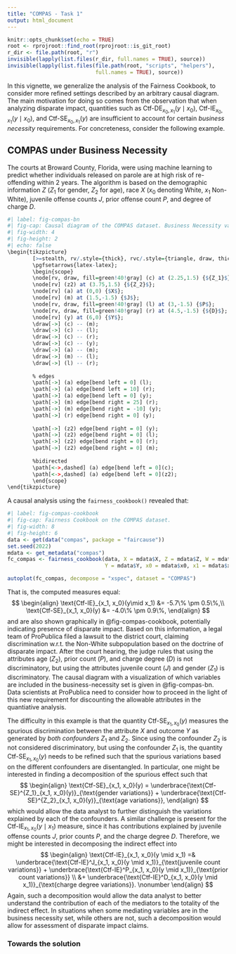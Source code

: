 ```yaml
---
title: "COMPAS - Task 1"
output: html_document
---
```


```r
knitr::opts_chunk$set(echo = TRUE)
root <- rprojroot::find_root(rprojroot::is_git_root)
r_dir <- file.path(root, "r")
invisible(lapply(list.files(r_dir, full.names = TRUE), source))
invisible(lapply(list.files(file.path(root, "scripts", "helpers"),
                            full.names = TRUE), source))
```

In this vignette, we generalize the analysis of the Fairness Cookbook, to consider more refined settings described by an arbitrary causal diagram. The main motivation for doing so comes from the observation that when analyzing disparate impact, quantities such as Ctf-DE$_{x_0,x_1}(y\mid x_0)$, Ctf-IE$_{x_0,x_1}(y\mid x_0)$, and Ctf-SE$_{x_0,x_1}(y)$ are insufficient to account for certain _business necessity_ requirements. For concreteness, consider the following example. 

## COMPAS under Business Necessity

The courts at Broward County, Florida, were using machine learning to predict whether individuals released on parole are at high risk of re-offending within 2 years. The algorithm is based on the demographic information $Z$ ($Z_1$ for gender, $Z_2$ for age), race $X$ ($x_0$ denoting White, $x_1$ Non-White), juvenile offense counts $J$, prior offense count $P$, and degree of charge $D$.

```r
#| label: fig-compas-bn
#| fig-cap: Causal diagram of the COMPAS dataset. Business Necessity variables highlighted in green.
#| fig-width: 4
#| fig-height: 2
#| echo: false
\begin{tikzpicture}
	 	[>=stealth, rv/.style={thick}, rvc/.style={triangle, draw, thick, minimum size=8mm}, node distance=7mm]
	 	\pgfsetarrows{latex-latex};
	 	\begin{scope}
	 	\node[rv, draw, fill=green!40!gray] (c) at (2.25,1.5) {${Z_1}$};
	 	\node[rv] (z2) at (3.75,1.5) {${Z_2}$};
	 	\node[rv] (a) at (0,0) {$X$};
	 	\node[rv] (m) at (1.5,-1.5) {$J$};
	 	\node[rv, draw, fill=green!40!gray] (l) at (3,-1.5) {$P$};
	 	\node[rv, draw, fill=green!40!gray] (r) at (4.5,-1.5) {${D}$};
	 	\node[rv] (y) at (6,0) {$Y$};
	 	\draw[->] (c) -- (m);
	 	\draw[->] (c) -- (l);
	 	\draw[->] (c) -- (r);
	 	\draw[->] (c) -- (y);
	 	\draw[->] (a) -- (m);
	 	\draw[->] (m) -- (l);
	 	\draw[->] (l) -- (r);
	 	
	 	% edges
	 	\path[->] (a) edge[bend left = 0] (l);
	 	\path[->] (a) edge[bend left = 10] (r);
	 	\path[->] (a) edge[bend left = 0] (y);
	 	\path[->] (m) edge[bend right = 25] (r);
	 	\path[->] (m) edge[bend right = -10] (y);
	 	\path[->] (r) edge[bend right = 0] (y);
	 	
	 	\path[->] (z2) edge[bend right = 0] (y);
	 	\path[->] (z2) edge[bend right = 0] (l);
	 	\path[->] (z2) edge[bend right = 0] (r);
	 	\path[->] (z2) edge[bend right = 0] (m);
	 	
	 	%bidirected
		\path[<->,dashed] (a) edge[bend left = 0](c);
		\path[<->,dashed] (a) edge[bend left = 0](z2);
	 	\end{scope}
\end{tikzpicture}
```

A causal analysis using the `fairness_cookbook()` revealed that:

```r
#| label: fig-compas-cookbook
#| fig-cap: Fairness Cookbook on the COMPAS dataset.
#| fig-width: 8
#| fig-height: 6
data <- get(data("compas", package = "faircause"))
set.seed(2022)
mdata <- get_metadata("compas")
fc_compas <- fairness_cookbook(data, X = mdata$X, Z = mdata$Z, W = mdata$W,
                               Y = mdata$Y, x0 = mdata$x0, x1 = mdata$x1)

autoplot(fc_compas, decompose = "xspec", dataset = "COMPAS")
```

That is, the computed measures equal:
$$
\begin{align}
  \text{Ctf-IE}_{x_1, x_0}(y\mid x_1) &= -5.7\% \pm 0.5\%,\\
  \text{Ctf-SE}_{x_1, x_0}(y) &= -4.0\% \pm 0.9\%,
\end{align}
$$
and are also shown graphically in @fig-compas-cookbook, potentially indicating presence of disparate impact. Based on this information, a legal team of ProPublica filed a lawsuit to the district court, claiming discrimination w.r.t. the Non-White subpopulation based on the doctrine of disparate impact. After the court hearing, the judge rules that using the attributes age ($Z_2$), prior count ($P$), and charge degree ($D$) is not discriminatory, but using the attributes juvenile count ($J$) and gender ($Z_1$) is discriminatory. The causal diagram with a visualization of which variables are included in the business-necessity set is given in @fig-compas-bn.
Data scientists at ProPublica need to consider how to proceed in the light of this new requirement for discounting the allowable attributes in the quantiative analysis. 

The difficulty in this example is that the quantity Ctf-SE$_{x_1, x_0}(y)$ measures the spurious discrimination between the attribute $X$ and outcome $Y$ as generated by _both confounders_ $Z_1$ and $Z_2$. Since using the confounder $Z_2$ is not considered discriminatory, but using the confounder $Z_1$ is, the quantity Ctf-SE$_{x_1, x_0}(y)$ needs to be refined such that the spurious variations based on the different confounders are disentangled. In particular, one might be interested in finding a decomposition of the spurious effect such that
$$
\begin{align}
    \text{Ctf-SE}_{x_1, x_0}(y) = \underbrace{\text{Ctf-SE}^{Z_1}_{x_1, x_0}(y)}_{\text{gender variations}} + \underbrace{\text{Ctf-SE}^{Z_2}_{x_1, x_0}(y)}_{\text{age variations}},
\end{align}
$$
which would allow the data analyst to further distinguish the variations explained by each of the confounders. A similar challenge is present for the Ctf-IE$_{x_1, x_0}(y\mid x_1)$ measure, since it has contributions explained by juvenile offense counts $J$, prior counts $P$, and the charge degree $D$. Therefore, we might be interested in decomposing the indirect effect into
$$
\begin{align}
    \text{Ctf-IE}_{x_1, x_0}(y \mid x_1) =& \underbrace{\text{Ctf-IE}^J_{x_1, x_0}(y \mid x_1)}_{\text{juvenile count variations}} + \underbrace{\text{Ctf-IE}^P_{x_1, x_0}(y \mid x_1)}_{\text{prior count variations}} \\ &+ \underbrace{\text{Ctf-IE}^D_{x_1, x_0}(y \mid x_1)}_{\text{charge degree variations}}. \nonumber
\end{align}
$$
Again, such a decomposition would allow the data analyst to better understand the contribution of each of the mediators to the totality of the indirect effect. In situations when some mediating variables are in the business necessity set, while others are not, such a decomposition would allow for assessment of disparate impact claims.

### Towards the solution
